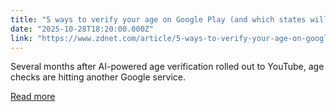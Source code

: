 ```yaml
---
title: "5 ways to verify your age on Google Play (and which states will see it first)"
date: "2025-10-28T18:20:00.000Z"
link: "https://www.zdnet.com/article/5-ways-to-verify-your-age-on-google-play-and-which-states-will-see-it-first/"
---
```


Several months after AI-powered age verification rolled out to YouTube, age checks are hitting another Google service.

[Read more](https://www.zdnet.com/article/5-ways-to-verify-your-age-on-google-play-and-which-states-will-see-it-first/)

